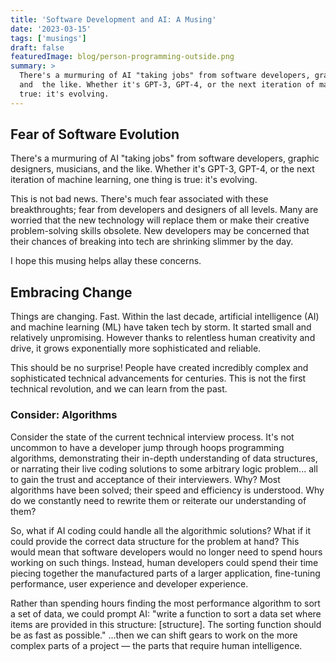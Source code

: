 ```yaml
---
title: 'Software Development and AI: A Musing'
date: '2023-03-15'
tags: ['musings']
draft: false
featuredImage: blog/person-programming-outside.png
summary: >
  There's a murmuring of AI "taking jobs" from software developers, graphic designers, musicians,
  and  the like. Whether it's GPT-3, GPT-4, or the next iteration of machine learning, one thing is
  true: it's evolving.
---
```


## Fear of Software Evolution

There's a murmuring of AI "taking jobs" from software developers, graphic designers, musicians, and
the like. Whether it's GPT-3, GPT-4, or the next iteration of machine learning, one thing is true:
it's evolving.

This is not bad news. There's much fear associated with these breakthroughts; fear from developers
and designers of all levels. Many are worried that the new technology will replace them or make
their creative problem-solving skills obsolete. New developers may be concerned that their chances
of breaking into tech are shrinking slimmer by the day.

I hope this musing helps allay these concerns.

## Embracing Change

Things are changing. Fast. Within the last decade, artificial intelligence (AI) and machine learning
(ML) have taken tech by storm. It started small and relatively unpromising. However thanks to
relentless human creativity and drive, it grows exponentially more sophisticated and reliable.

This should be no surprise! People have created incredibly complex and sophisticated technical
advancements for centuries. This is not the first technical revolution, and we can learn from the
past.

<Aside>

### Consider: Algorithms

Consider the state of the current technical interview process. It's not uncommon to have a developer
jump through hoops programming algorithms, demonstrating their in-depth understanding of data
structures, or narrating their live coding solutions to some arbitrary logic problem... all to gain
the trust and acceptance of their interviewers. Why? Most algorithms have been solved; their speed
and efficiency is understood. Why do we constantly need to rewrite them or reiterate our
understanding of them?

So, what if AI coding could handle all the algorithmic solutions? What if it could provide the
correct data structure for the problem at hand? This would mean that software developers would no
longer need to spend hours working on such things. Instead, human developers could spend their time
piecing together the manufactured parts of a larger application, fine-tuning performance, user
experience and developer experience.

Rather than spending hours finding the most performance algorithm to sort a set of data, we could
prompt AI: "write a function to sort a data set where items are provided in this structure:
[structure]. The sorting function should be as fast as possible." ...then we can shift gears to work
on the more complex parts of a project &mdash; the parts that require human intelligence.

</Aside>
